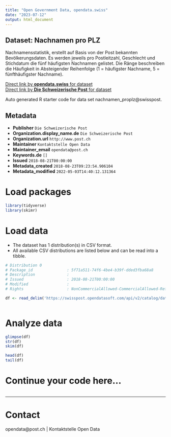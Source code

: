 ```yaml
---
title: "Open Government Data, opendata.swiss"
date: "2023-07-12"
output: html_document
---
```


## Dataset: Nachnamen pro PLZ

Nachnamensstatistik, erstellt auf Basis von der Post bekannten Bevölkerungsdaten. Es werden jeweils pro Postleitzahl, Geschlecht und Stichdatum die fünf häufigsten Nachnamen gelistet. Die Ränge beschreiben die Häufigkeit in Absteigender Reihenfolge (1 = häufigster Nachname, 5 = fünfthäufigster Nachname).

[Direct link by **opendata.swiss** for dataset](https://opendata.swiss/de/dataset/nachnamen-pro-plz)<br>
[Direct link by **Die Schweizerische Post** for dataset](https://swisspost.opendatasoft.com/explore/dataset/nachnamen_proplz)

Auto generated R starter code for data set nachnamen_proplz@swisspost.

## Metadata

- **Publisher** `Die Schweizerische Post`
- **Organization.display_name.de** `Die Schweizerische Post`
- **Organization.url** `http://www.post.ch`
- **Maintainer** `Kontaktstelle Open Data`
- **Maintainer_email** `opendata@post.ch`
- **Keywords.de** `[]`
- **Issued** `2018-08-21T00:00:00`
- **Metadata_created** `2018-08-23T09:23:54.906104`
- **Metadata_modified** `2022-05-03T14:40:12.131364`


# Load packages

```r

library(tidyverse)
library(skimr)

```

# Load data

-   The dataset has 1 distribution(s) in CSV format.
-   All available CSV distributions are listed below and can be read into a tibble.

```r

# Distribution 0
# Package_id               : 5f71a511-74f6-4be4-b39f-dded3fba68a8
# Description              : 
# Issued                   : 2018-08-21T00:00:00
# Modified                 : 
# Rights                   : NonCommercialAllowed-CommercialAllowed-ReferenceRequired

df <- read_delim('https://swisspost.opendatasoft.com/api/v2/catalog/datasets/nachnamen_proplz/exports/csv')



```

# Analyze data

```r

glimpse(df)
str(df)
skim(df)

head(df)
tail(df)

```

# Continue your code here...

```r

```

------------------------------------------------------------------------

# Contact

opendata@post.ch | Kontaktstelle Open Data
